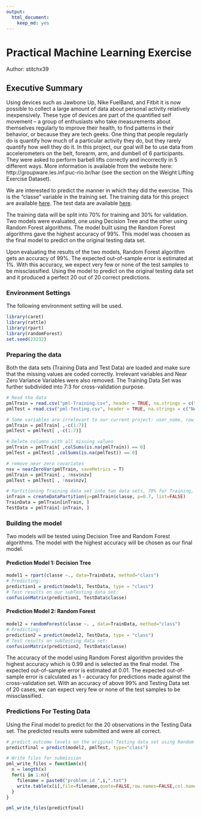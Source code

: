 ```yaml
---
output:
  html_document:
    keep_md: yes
---
```

# Practical Machine Learning Exercise #
Author: stitchx39

## Executive Summary
Using devices such as Jawbone Up, Nike FuelBand, and Fitbit it is now possible to collect a large amount of data about personal activity relatively inexpensively. These type of devices are part of the quantified self movement – a group of enthusiasts who take measurements about themselves regularly to improve their health, to find patterns in their behavior, or because they are tech geeks. One thing that people regularly do is quantify how much of a particular activity they do, but they rarely quantify how well they do it. In this project, our goal will be to use data from accelerometers on the belt, forearm, arm, and dumbell of 6 participants. They were asked to perform barbell lifts correctly and incorrectly in 5 different ways. More information is available from the website here: http://groupware.les.inf.puc-rio.br/har (see the section on the Weight Lifting Exercise Dataset). 

We are interested to predict the manner in which they did the exercise. This is the "classe" variable in the training set. The training data for this project are available [here](https://d396qusza40orc.cloudfront.net/predmachlearn/pml-training.csv). The test data are available [here](https://d396qusza40orc.cloudfront.net/predmachlearn/pml-testing.csv).

The training data will be split into 70% for training and 30%  for validation. Two models were evaluated, one using Decision Tree and the other using Random Forest algorithms. The model built using the Random Forest algorithms gave the highest accuracy of 99%. This model was choosen as the final model to predict on the original testing data set.

Upon evaluating the results of the two models, Random Forest algorithm gets an accuracy of 99%. The expected out-of-sample error is estimated at 1%. With this accuracy, we expect very few or none of the test samples to be missclassified. Using the model to predict on the original testing data set and it produced a perfect 20 out of 20 correct predictions.

### Environment Settings
The following environment setting will be used.
```r
library(caret)
library(rattle)
library(rpart)
library(randomForest)
set.seed(23232)
```

### Preparing the data
Both the data sets (Training Data and Test Data) are loaded and make sure that the missing values are coded correctly. Irrelevant variables and Near Zero Variance Variables were also removed. The Training Data Set was further subdivided into 7:3 for cross-validation purpose.
```r
# Read the data
pmlTrain = read.csv("pml-Training.csv", header = TRUE, na.strings = c("NA","#DIV/0!",""))
pmlTest = read.csv("pml-Testing.csv", header = TRUE, na.strings = c("NA","#DIV/0!",""))

# Some variables are irrelevant to our current project: user_name, raw_timestamp_part_1, raw_timestamp_part_,2 cvtd_timestamp, new_window, and  num_window (columns 1 to 7). We can delete these variables.
pmlTrain = pmlTrain[ ,-c(1:7)]
pmlTest = pmlTest[ ,-c(1:7)]

# Delete columns with all missing values
pmlTrain = pmlTrain[ ,colSums(is.na(pmlTrain)) == 0]
pmlTest = pmlTest[ ,colSums(is.na(pmlTest)) == 0]

# remove near zero covariates
nsv = nearZeroVar(pmlTrain, saveMetrics = T)
pmlTrain = pmlTrain[ , !nsv$nzv]
pmlTest = pmlTest[ , !nsv$nzv]

# Partitioning Training data set into two data sets, 70% for Training, 30% for Validation:
inTrain = createDataPartition(y=pmlTrain$classe, p=0.7, list=FALSE)
TrainData = pmlTrain[inTrain, ]
TestData = pmlTrain[-inTrain, ]
```

### Building the model
Two models will be tested using Decision Tree and Random Forest algorithms. The model with the highest accuracy will be chosen as our final model.

#### Prediction Model 1: Decision Tree
```r
model1 = rpart(classe ~., data=TrainData, method="class")
# Predicting:
prediction1 = predict(model1, TestData, type = "class")
# Test results on our subTesting data set:
confusionMatrix(prediction1, TestData$classe)
```

#### Prediction Model 2: Random Forest
```r
model2 = randomForest(classe ~. , data=TrainData, method="class")
# Predicting:
prediction2 = predict(model2, TestData, type = "class")
# Test results on subTesting data set:
confusionMatrix(prediction2, TestData$classe)
```

The accuracy of the model using Random Forest algorithm provides the highest accuracy which is 0.99 and is selected as the final model. The expected out-of-sample error is estimated at 0.01. The expected out-of-sample error is calculated as 1 - accuracy for predictions made against the cross-validation set. With an accuracy of above 99% and Testing Data set of 20 cases, we can expect very few or none of the test samples to be missclassified.

### Predictions For Testing Data
Using the Final model to predict for the 20 observations in the Testing Data set. The predicted results were submitted and were all correct.

```r
# predict outcome levels on the original Testing data set using Random Forest algorithm
predictfinal = predict(model2, pmlTest, type="class")

# Write files for submission
pml_write_files = function(x){
  n = length(x)
  for(i in 1:n){
    filename = paste0("problem_id_",i,".txt")
    write.table(x[i],file=filename,quote=FALSE,row.names=FALSE,col.names=FALSE)
  }
}

pml_write_files(predictfinal)
```